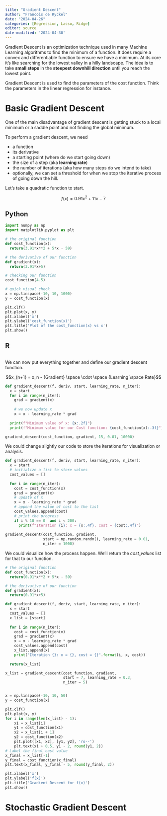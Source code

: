 ```yaml
---
title: "Gradient Descent"
author: "Francois de Ryckel"
date: "2024-04-26"
categories: [Regression, Lasso, Ridge]
editor: source
date-modified: '2024-04-30'
---
```


Gradient Descent is an optimization technique used in many Machine Learning algorithms to find the minimum of a function.  It does require a convex and differentiable function to ensure we have a minimum. 
At its core it's like searching for the lowest valley in a hilly landscape. The idea is to take **small steps** in the **steepest downhill direction** until you reach the lowest point. 

Gradient Descent is used to find the parameters of the cost function.  Think the parameters in the linear regression for instance. 

# Basic Gradient Descent 

One of the main disadvantage of gradient descent is getting stuck to a local minimum or a saddle point and not finding the global minimum. 

To perform a gradient descent, we need 

* a function
* its derivative 
* a starting point (where do we start going down)
* the size of a step (aka **learning rate**)
* the number of iterations (aka how many steps do we intend to take)
* optionally, we can set a threshold for when we stop the iterative process of going down the hill.  

Let's take a quadratic function to start. 

$$f(x) = 0.91 x^2 + 11x - 7$$

::: {.panel-tabset}

## Python 

```python
import numpy as np
import matplotlib.pyplot as plt

# the original function 
def cost_function(x): 
  return(3.91*x**2 + 5*x - 59)

# the derivative of our function 
def gradient(x): 
  return(3.91*x+5)

# checking our function
cost_function(4.5)

# quick visual check 
x = np.linspace(-10, 10, 1000)
y = cost_function(x)

plt.clf()
plt.plot(x, y)
plt.xlabel('x')
plt.ylabel('cost_function(x)')
plt.title('Plot of the cost_function(x) vs x')
plt.show()
```

## R 

```r

```


::: 

We can now put everything together and define our gradient descent function.  

$$x_{n+1} = x_n - {Gradient} \space \cdot \space {Learning \space Rate}$$
```python
def gradient_descent(f, deriv, start, learning_rate, n_iter): 
  x = start
  for i in range(n_iter): 
    grad = gradient(x)
    
    # we now update x
    x = x - learning_rate * grad 
    
  print(f"Minimum value of x: {x:.2f}")
  print(f"Minimum value for our Cost function: {cost_function(x):.3f}")

gradient_descent(cost_function, gradient, 15, 0.01, 10000)
```

We could change slightly our code to store the iterations for visualization or analysis. 

```python
def gradient_descent(f, deriv, start, learning_rate, n_iter): 
  x = start
  # initialize a list to store values 
  cost_values = []
  
  for i in range(n_iter): 
    cost = cost_function(x)
    grad = gradient(x)
    # update of x
    x = x - learning_rate * grad
    # append the value of cost to the list
    cost_values.append(cost)
    # print the progress
    if i % 10 == 0  and i < 200: 
      print(f"Iteration {i}: x = {x:.4f}, cost = {cost:.4f}")
  
gradient_descent(cost_function, gradient, 
                 start = np.random.randn(), learning_rate = 0.01, 
                 n_iter = 1000)
```

We could visualize how the process happen.  We'll return the *cost_values* list for that to our function. 

```python

# the original function 
def cost_function(x): 
  return(0.91*x**2 + 5*x - 59)

# the derivative of our function 
def gradient(x): 
  return(0.91*x+5)

def gradient_descent(f, deriv, start, learning_rate, n_iter): 
  x = start
  cost_values = []
  x_list = [start]
  
  for i in range(n_iter): 
    cost = cost_function(x)
    grad = gradient(x)
    x = x - learning_rate * grad
    cost_values.append(cost)
    x_list.append(x)
    print("Iteration {}: x = {}, cost = {}".format(i, x, cost))
      
  return(x_list)

x_list = gradient_descent(cost_function, gradient, 
                          start = 7, learning_rate = 0.3, 
                          n_iter = 5)


x = np.linspace(-10, 10, 50)
y = cost_function(x)

plt.clf()
plt.plot(x, y)
for i in range(len(x_list) - 1):
    x1 = x_list[i]
    y1 = cost_function(x1)
    x2 = x_list[i + 1]
    y2 = cost_function(x2)
    plt.plot([x1, x2], [y1, y2], 'ro--')
    plt.text(x1 + 0.5, y1 - 2, round(y1, 2))
# Label the final cost value
x_final = x_list[-1]
y_final = cost_function(x_final)
plt.text(x_final, y_final - 5, round(y_final, 2))

plt.xlabel('x')
plt.ylabel('f(x)')
plt.title('Gradient Descent for f(x)')
plt.show()
```


# Stochastic Gradient Descent 

